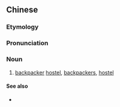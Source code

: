 {{also|背包客栈}}
==Chinese==
{{zh-forms|s=背包客栈|type=22}}

===Etymology===
{{rfe|lang=zh|Compound of [[背包]] + [[客棧]] or blend of [[背包客]] + [[客棧]] or no way to tell/doesn't make a difference or both contributed?}}

===Pronunciation===
{{zh-pron
|m=bēibāo kèzhàn,er=2
|cat=n
}}

===Noun===
{{zh-noun}}

# [[backpacker]] [[hostel]], [[backpackers]], [[hostel]]

====See also====
* {{zh-l|青年旅舍}}
